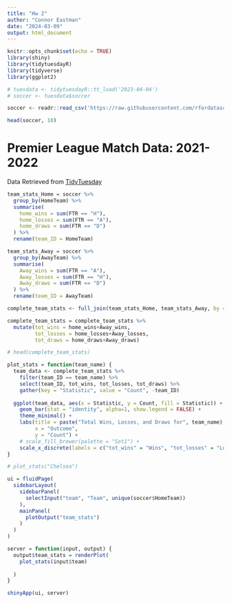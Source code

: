 ```yaml
---
title: "Hw 2"
author: "Connor Eastman"
date: "2024-03-09"
output: html_document
---
```


```r
knitr::opts_chunk$set(echo = TRUE)
library(shiny)
library(tidytuesdayR)
library(tidyverse)
library(ggplot2)
```

```r
# tuesdata <- tidytuesdayR::tt_load('2023-04-04')
# soccer <- tuesdata$soccer

soccer <- readr::read_csv('https://raw.githubusercontent.com/rfordatascience/tidytuesday/master/data/2023/2023-04-04/soccer21-22.csv')

head(soccer, 10)
```

# Premier League Match Data: 2021-2022
Data Retrieved from [TidyTuesday](https://github.com/rfordatascience/tidytuesday/blob/master/data/2023/2023-04-04/readme.md)


```r
team_stats_Home = soccer %>%
  group_by(HomeTeam) %>%
  summarise(
    home_wins = sum(FTR == "H"),
    home_losses = sum(FTR == "A"),
    home_draws = sum(FTR == "D")
  ) %>%
  rename(team_ID = HomeTeam)

team_stats_Away = soccer %>%
  group_by(AwayTeam) %>%
  summarise(
    Away_wins = sum(FTR == "A"),
    Away_losses = sum(FTR == "H"),
    Away_draws = sum(FTR == "D")
  ) %>%
  rename(team_ID = AwayTeam)

complete_team_stats <- full_join(team_stats_Home, team_stats_Away, by = "team_ID")

complete_team_stats = complete_team_stats %>%
  mutate(tot_wins = home_wins+Away_wins, 
         tot_losses = home_losses+Away_losses, 
         tot_draws = home_draws+Away_draws)

# head(complete_team_stats)
```

```r
plot_stats = function(team_name) {
  team_data <- complete_team_stats %>%
    filter(team_ID == team_name) %>%
    select(team_ID, tot_wins, tot_losses, tot_draws) %>%
    gather(key = "Statistic", value = "Count", -team_ID)
  
  ggplot(team_data, aes(x = Statistic, y = Count, fill = Statistic)) +
    geom_bar(stat = "identity", alpha=1, show.legend = FALSE) +
    theme_minimal() +
    labs(title = paste("Total Wins, Losses, and Draws for", team_name),
         x = "Outcome",
         y = "Count") +
    # scale_fill_brewer(palette = "Set1") +
    scale_x_discrete(labels = c("tot_wins" = "Wins", "tot_losses" = "Losses", "tot_draws" = "Draws"))
}

# plot_stats("Chelsea")

```




```r
ui = fluidPage(
  sidebarLayout(
    sidebarPanel(
      selectInput("team", "Team", unique(soccer$HomeTeam))
    ),
    mainPanel(
      plotOutput("team_stats")
    )
  )
)

server = function(input, output) {
  output$team_stats = renderPlot(
    plot_stats(input$team)
    
  )
}

shinyApp(ui, server)
```


